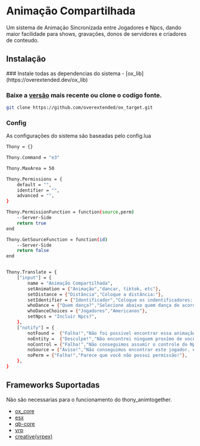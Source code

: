 
# Animação Compartilhada

Um sistema de Animação Sincronizada entre Jogadores e Npcs, dando maior facilidade para shows, gravações, donos de servidores e criadores de conteudo. 

## Instalação

<Steps>
### Instale todas as dependencias do sistema
- [ox_lib](https://overextended.dev/ox_lib)

### Baixe a [versão](https://github.com/overextended/ox_target/releases) mais recente ou clone o codígo fonte.

```bash
git clone https://github.com/overextended/ox_target.git
```

### Config

As configurações do sistema são baseadas pelo config.lua

```bash
Thony = {}

Thony.Command = "e3"

Thony.MaxArea = 50

Thony.Permissions = {
    default = "",
    identifier = "",
    advanced = "",
}

Thony.PermissionFunction = function(source,perm)
    --Server-Side
    return true
end

Thony.GetSourceFunction = function(id)
    --Server-Side
    return false
end


Thony.Translate = {
    ["input"] = {
        name = "Animação Compartilhada",
        setAnimation = {"Animação","dancar, tiktok, etc"},
        setDistance = {"Distância","Coloque a distância:"},
        setIdentifier = {"Identificador","Coloque os indentificadores: 2,123,12313,4343..."},
        whoDance = {"Quem dança?","Selecione abaixo quem dança de acordo com a distância."},
        whoDanceChoices = {"Jogadores","Americanos"},
        setNpcs = "Incluir Npcs?",
    },
    ["notify"] = {
        notFound =  {"Falha!","Não foi possivel encontrar essa animação."},
        noEntity =  {"Desculpe!","Não encontrei ninguem proxímo de você."},
        noControl = {"Falha!","Não conseguimos assumir o controle do Npc."},
        noSource = {"Aviso!","Não conseguimos encontrar este jogador. #"},
        noPerm = {"Falha!","Parece que você não possui permissão!"},
    },
}

```

</Steps>

## Frameworks Suportadas

Não são necessarias para o funcionamento do thony_animtogether.

- [ox_core](https://github.com/overextended/ox_core)
- [esx](https://github.com/esx-framework/esx-legacy)
- [qb-core](https://github.com/qbcore-framework/qb-core)
- [vrp](https://github.com/vRP-framework/vRP)
- [creative(vrpex)](https://github.com/OiSouHen/CrensaC)
